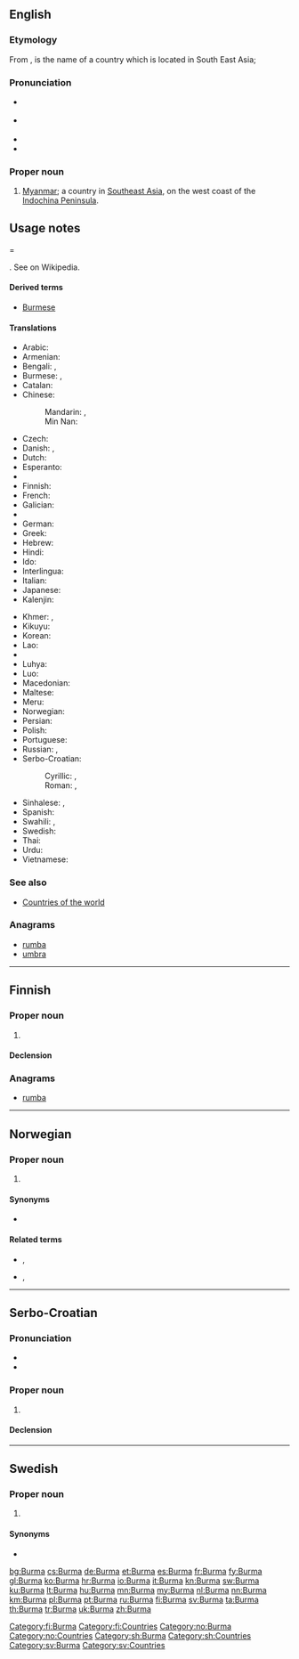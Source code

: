 {{also|burma|Búrma}}
==English==
{{wikipedia}}

===Etymology===
From {{etyl|my|en}} {{term|ဗမာ|tr=ba.ma|lang=my}},  is the name of a country which is located in South East Asia; 

===Pronunciation===
* {{a|GenAm}} {{IPA|/ˈbɝmə/|lang=en}}
* {{a|RP}} {{IPA|/ˈbɜːmə/|lang=en}}
* {{audio|En-us-Burma.ogg|Audio (US)}}
* {{rhymes|ɜː(ɹ)mə}}

===Proper noun===
{{en-proper noun}}

# [[Myanmar]]; a country in [[Southeast Asia]], on the west coast of the [[w:Indochina Peninsula|Indochina Peninsula]].

==Usage notes===



 
. See {{w|Names of Burma}} on Wikipedia.

====Derived terms====
* [[Burmese]]

====Translations====
{{trans-see|Myanmar}}

{{trans-top|Southeast Asian country (former name)}}
* Arabic: {{t|ar|بورما|f|tr=būrma}}
* Armenian: {{t|hy|Բիրմա|tr=Birma}}
* Bengali: {{t|bn|বার্মা|tr=barma|sc=Beng}}, {{t|bn|ব্রহ্মদেশ|tr=brôhmôdesh|sc=Beng}}
* Burmese: {{t+|my|ဗမာ|tr=ba.ma|sc=Mymr}}, {{t+|my|မြန်မာ|tr=mran-ma|sc=Mymr}}
* Catalan: {{t+|ca|Birmània|f}}
* Chinese:
*: Mandarin: {{t|cmn|緬甸|sc=Hani}}, {{t+|cmn|缅甸|tr=Miǎndiàn|sc=Hani}}
*: Min Nan: {{t|nan|緬甸|tr=Bián-tián|sc=Hans}}
* Czech: {{t+|cs|Barma|f}}
* Danish: {{t|da|Burma}}, {{t|da|Myanmar}}
* Dutch: {{t+|nl|Birma}}
* Esperanto: {{t|eo|Birmo}}
* {{trreq|et}}
* Finnish: {{t+|fi|Burma}}
* French: {{t+|fr|Birmanie}}
* Galician: {{t+|gl|Birmania}}
* {{trreq|ka}}
* German: {{t+|de|Birma}}
* Greek: {{t|el|Βιρμανία|f|tr=Virmanía|sc=Grek}}
* Hebrew: {{t|he|בורמה|f|tr=burma}}
* Hindi: {{t|hi|बरमा|tr=barmā|sc=Deva}}
* Ido: {{t+|io|Burma}}
* Interlingua: {{t|ia|Birmania}}
* Italian: {{t+|it|Birmania}}
* Japanese: {{t|ja|ビルマ|tr=Biruma}}
* Kalenjin: {{t|kln|Bama}}
{{trans-mid}}
* Khmer: {{t|km|ប្រទេសភូមា|tr=prɑteih pʰuumie|sc=Khmr}}, {{t+|km|ភូមា|sc=Khmr|tr=pʰuumie}}
* Kikuyu: {{t|ki|Bama}}
* Korean: {{t+|ko|미얀마|tr=Miyanma|sc=Hang}}
* Lao: {{t|lo|ພະມ້າ|tr=pha'-maa|sc=Laoo}}
* {{trreq|lv}}
* Luhya: {{t|luy|Bama}}
* Luo: {{t|luo|Bama}}
* Macedonian: {{t+|mk|Бурма|f|tr=Búrma}}
* Maltese: {{t|mt|Burma}}
* Meru: {{t|mer|Bama}}
* Norwegian: {{t|no|Burma}}
* Persian: {{t+|fa|برمه|tr=Berme|sc=fa-Arab}}
* Polish: {{t+|pl|Birma|f}}
* Portuguese: {{t+|pt|Birmânia|f}}
* Russian: {{t+|ru|Бирма|f|tr=Bírma}}, {{t+|ru|Мьянма|f|tr=M'jánma}}
* Serbo-Croatian:
*: Cyrillic: {{t|sh|Мијанмар|m|sc=Cyrl}}, {{t|sh|Бурма|f|sc=Cyrl}}
*: Roman: {{t|sh|Mijanmar|m}}, {{t|sh|Burma|f}}
* Sinhalese: {{t|si|බුරුමය|tr=burumaya|sc=Sinh}}, {{t|si|මියන්‍මාරය|tr=miyanmāraya|sc=Sinh}}
* Spanish: {{t+|es|Birmania|f}}
* Swahili: {{t+|sw|Bama}}, {{t|sw|Myama}}
* Swedish: {{t+|sv|Burma}}
* Thai: {{t+|th|พม่า|tr=pámâa}}
* Urdu: {{t|ur|برما|m|tr=barmā|sc=ur-Arab}}
* Vietnamese: {{t|vi|Myanma}}
{{trans-bottom}}

===See also===
* [[Appendix:Countries of the world|Countries of the world]]

===Anagrams===
* [[rumba#English|rumba]]
* [[umbra#English|umbra]]

{{catlangcode|en|Burma|Countries of Asia}}

----

==Finnish==
{{wikipedia|lang=fi}}

===Proper noun===
{{fi-proper noun}}

# {{l/en|Burma}}

====Declension====
{{fi-decl-koira|Burm|nopl=1}}

===Anagrams===
* [[rumba#Finnish|rumba]]

[[Category:fi:Burma]]
[[Category:fi:Countries]]

----

==Norwegian==

===Proper noun===
{{no-proper noun}}

# {{l/en|Burma}}

====Synonyms====
* {{l/no|Myanmar}} {{qualifier|official, but rarely used}}

====Related terms====
* {{l/no|burmeser}}, {{l/no|myanmarer}}
* {{l/no|burmesisk}}, {{l/no|myanmarsk}}

[[Category:no:Burma]]
[[Category:no:Countries]]

----

==Serbo-Croatian==

===Pronunciation===
* {{IPA|/bûːrma/|lang=sh}}
* {{hyphenation|Bur|ma|lang=sh}}

===Proper noun===
{{sh-proper noun|g=f|head=Bȗrma|r|Бурма|Бу̑рма}}

# {{l/en|Burma}}

====Declension====
{{sh-decl-noun-unc
|Burma
|Burme
|Burmi
|Burmu
|Burmo
|Burmi
|Burmom
}}

[[Category:sh:Burma]]
[[Category:sh:Countries]]

----

==Swedish==
{{wikipedia|lang=sv}}

===Proper noun===
{{head|sv|proper noun|g=n}}

# {{l/en|Burma}}

====Synonyms====
* {{l/sv|Myanmar}}

[[Category:sv:Burma]]
[[Category:sv:Countries]]

[[bg:Burma]]
[[cs:Burma]]
[[de:Burma]]
[[et:Burma]]
[[es:Burma]]
[[fr:Burma]]
[[fy:Burma]]
[[gl:Burma]]
[[ko:Burma]]
[[hr:Burma]]
[[io:Burma]]
[[it:Burma]]
[[kn:Burma]]
[[sw:Burma]]
[[ku:Burma]]
[[lt:Burma]]
[[hu:Burma]]
[[mn:Burma]]
[[my:Burma]]
[[nl:Burma]]
[[nn:Burma]]
[[km:Burma]]
[[pl:Burma]]
[[pt:Burma]]
[[ru:Burma]]
[[fi:Burma]]
[[sv:Burma]]
[[ta:Burma]]
[[th:Burma]]
[[tr:Burma]]
[[uk:Burma]]
[[zh:Burma]]